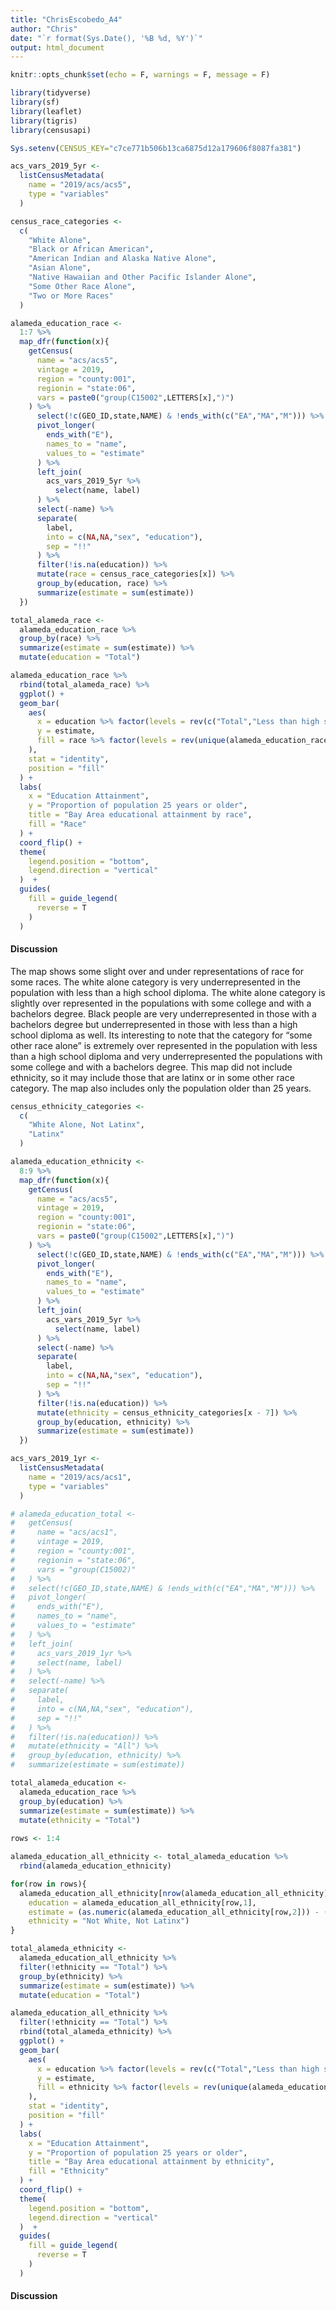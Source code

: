 ```yaml
---
title: "ChrisEscobedo_A4"
author: "Chris"
date: "`r format(Sys.Date(), '%B %d, %Y')`"
output: html_document
---
```


```r
knitr::opts_chunk$set(echo = F, warnings = F, message = F)
```

```r
library(tidyverse)
library(sf)
library(leaflet)
library(tigris)
library(censusapi)

Sys.setenv(CENSUS_KEY="c7ce771b506b13ca6875d12a179606f8087fa381")
```

```r
acs_vars_2019_5yr <-
  listCensusMetadata(
    name = "2019/acs/acs5",
    type = "variables"
  )

census_race_categories <- 
  c(
    "White Alone",
    "Black or African American",
    "American Indian and Alaska Native Alone",
    "Asian Alone",
    "Native Hawaiian and Other Pacific Islander Alone",
    "Some Other Race Alone",
    "Two or More Races"
  )

alameda_education_race <-
  1:7 %>% 
  map_dfr(function(x){
    getCensus(
      name = "acs/acs5",
      vintage = 2019,
      region = "county:001",
      regionin = "state:06",
      vars = paste0("group(C15002",LETTERS[x],")")
    ) %>%
      select(!c(GEO_ID,state,NAME) & !ends_with(c("EA","MA","M"))) %>%
      pivot_longer(
        ends_with("E"),
        names_to = "name",
        values_to = "estimate"
      ) %>%
      left_join(
        acs_vars_2019_5yr %>% 
          select(name, label)
      ) %>% 
      select(-name) %>% 
      separate(
        label,
        into = c(NA,NA,"sex", "education"),
        sep = "!!"
      ) %>% 
      filter(!is.na(education)) %>% 
      mutate(race = census_race_categories[x]) %>% 
      group_by(education, race) %>% 
      summarize(estimate = sum(estimate))
  }) 

total_alameda_race <- 
  alameda_education_race %>% 
  group_by(race) %>% 
  summarize(estimate = sum(estimate)) %>% 
  mutate(education = "Total")
```

```r
alameda_education_race %>% 
  rbind(total_alameda_race) %>% 
  ggplot() +
  geom_bar(
    aes(
      x = education %>% factor(levels = rev(c("Total","Less than high school diploma","High school graduate (includes equivalency)","Some college or associate's degree","Bachelor's degree or higher"))),
      y = estimate,
      fill = race %>% factor(levels = rev(unique(alameda_education_race$race)))
    ),
    stat = "identity",
    position = "fill"
  ) +
  labs(
    x = "Education Attainment",
    y = "Proportion of population 25 years or older",
    title = "Bay Area educational attainment by race",
    fill = "Race"
  ) +
  coord_flip() +
  theme(
    legend.position = "bottom",
    legend.direction = "vertical"
  )  +
  guides(
    fill = guide_legend(
      reverse = T
    )
  )
```
#### Discussion

The map shows some slight over and under representations of race for some races. The white alone category is very underrepresented in the population with less than a high school diploma. The white alone category is slightly over represented in the populations with some college and with a bachelors degree. Black people are very underrepresented in those with a bachelors degree but underrepresented in those with less than a high school diploma as well. Its interesting to note that the category for "some other race alone" is extremely over represented in the population with less than a high school diploma and very underrepresented the populations with some college and with a bachelors degree. This map did not include ethnicity, so it may include those that are latinx or in some other race category. The map also includes only the population older than 25 years.

```r
census_ethnicity_categories <- 
  c(
    "White Alone, Not Latinx",
    "Latinx"
  )

alameda_education_ethnicity <-
  8:9 %>% 
  map_dfr(function(x){
    getCensus(
      name = "acs/acs5",
      vintage = 2019,
      region = "county:001",
      regionin = "state:06",
      vars = paste0("group(C15002",LETTERS[x],")")
    ) %>%
      select(!c(GEO_ID,state,NAME) & !ends_with(c("EA","MA","M"))) %>%
      pivot_longer(
        ends_with("E"),
        names_to = "name",
        values_to = "estimate"
      ) %>% 
      left_join(
        acs_vars_2019_5yr %>% 
          select(name, label)
      ) %>% 
      select(-name) %>% 
      separate(
        label,
        into = c(NA,NA,"sex", "education"),
        sep = "!!"
      ) %>% 
      filter(!is.na(education)) %>% 
      mutate(ethnicity = census_ethnicity_categories[x - 7]) %>% 
      group_by(education, ethnicity) %>% 
      summarize(estimate = sum(estimate))
  })

acs_vars_2019_1yr <-
  listCensusMetadata(
    name = "2019/acs/acs1",
    type = "variables"
  )

# alameda_education_total <-
#   getCensus(
#     name = "acs/acs1",
#     vintage = 2019,
#     region = "county:001",
#     regionin = "state:06",
#     vars = "group(C15002)"
#   ) %>%
#   select(!c(GEO_ID,state,NAME) & !ends_with(c("EA","MA","M"))) %>%
#   pivot_longer(
#     ends_with("E"),
#     names_to = "name",
#     values_to = "estimate"
#   ) %>%
#   left_join(
#     acs_vars_2019_1yr %>%
#     select(name, label)
#   ) %>%
#   select(-name) %>%
#   separate(
#     label,
#     into = c(NA,NA,"sex", "education"),
#     sep = "!!"
#   ) %>%
#   filter(!is.na(education)) %>%
#   mutate(ethnicity = "All") %>%
#   group_by(education, ethnicity) %>%
#   summarize(estimate = sum(estimate))

total_alameda_education <- 
  alameda_education_race %>% 
  group_by(education) %>% 
  summarize(estimate = sum(estimate)) %>% 
  mutate(ethnicity = "Total")
  
rows <- 1:4

alameda_education_all_ethnicity <- total_alameda_education %>% 
  rbind(alameda_education_ethnicity) 

for(row in rows){
  alameda_education_all_ethnicity[nrow(alameda_education_all_ethnicity) +1,] = c(
    education = alameda_education_all_ethnicity[row,1], 
    estimate = (as.numeric(alameda_education_all_ethnicity[row,2])) - (as.numeric(alameda_education_all_ethnicity[row+4,2])) - (as.numeric(alameda_education_all_ethnicity[row+8,2])),
    ethnicity = "Not White, Not Latinx")
}

total_alameda_ethnicity <- 
  alameda_education_all_ethnicity %>%
  filter(!ethnicity == "Total") %>% 
  group_by(ethnicity) %>% 
  summarize(estimate = sum(estimate)) %>% 
  mutate(education = "Total")
```

```r
alameda_education_all_ethnicity %>%
  filter(!ethnicity == "Total") %>% 
  rbind(total_alameda_ethnicity) %>% 
  ggplot() +
  geom_bar(
    aes(
      x = education %>% factor(levels = rev(c("Total","Less than high school diploma","High school graduate (includes equivalency)","Some college or associate's degree","Bachelor's degree or higher"))),
      y = estimate,
      fill = ethnicity %>% factor(levels = rev(unique(alameda_education_all_ethnicity$ethnicity)))
    ),
    stat = "identity",
    position = "fill"
  ) +
  labs(
    x = "Education Attainment",
    y = "Proportion of population 25 years or older",
    title = "Bay Area educational attainment by ethnicity",
    fill = "Ethnicity"
  ) +
  coord_flip() +
  theme(
    legend.position = "bottom",
    legend.direction = "vertical"
  )  +
  guides(
    fill = guide_legend(
      reverse = T
    )
  )
```

#### Discussion



